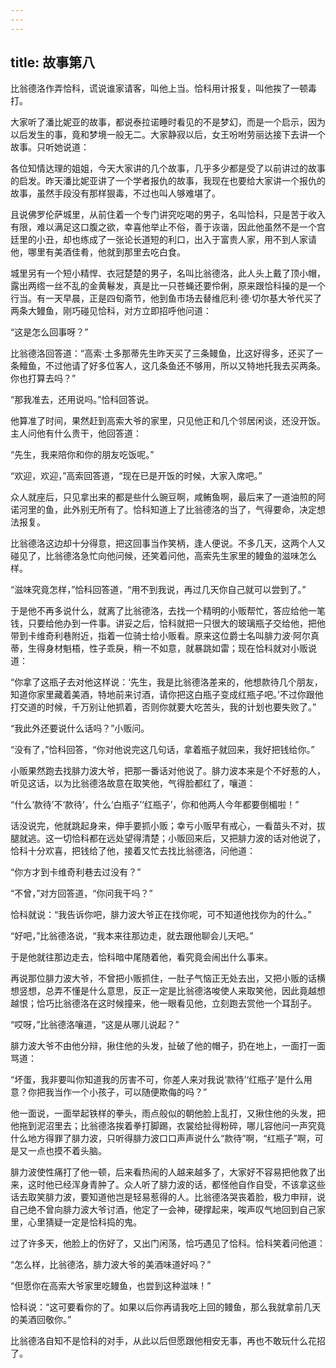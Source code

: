 ```yaml
---
---
---
```

title: 故事第八
---

比翁德洛作弄恰科，谎说谁家请客，叫他上当。恰科用计报复，叫他挨了一顿毒打。



大家听了潘比妮亚的故事，都说泰拉诺睡时看见的不是梦幻，而是一个启示，因为以后发生的事，竟和梦境一般无二。大家静寂以后，女王吩咐劳丽达接下去讲一个故事。只听她说道：

各位知情达理的姐姐，今天大家讲的几个故事，几乎多少都是受了以前讲过的故事的启发。昨天潘比妮亚讲了一个学者报仇的故事，我现在也要给大家讲一个报仇的故事，虽然手段没有那样狠毒，不过也叫人够难堪了。

且说佛罗伦萨城里，从前住着一个专门讲究吃喝的男子，名叫恰科，只是苦于收入有限，难以满足这口腹之欲，幸喜他举止不俗，善于诙谐，因此他虽然不是一个宫廷里的小丑，却也练成了一张论长道短的利口，出入于富贵人家，用不到人家请他，哪里有美酒佳肴，他就到那里去吃白食。

城里另有一个短小精悍、衣冠楚楚的男子，名叫比翁德洛，此人头上戴了顶小帽，露出两绺一丝不乱的金黄鬈发，真是比一只苍蝇还要伶俐，原来跟恰科操的是一个行当。有一天早晨，正是四旬斋节，他到鱼市场去替维厄利·德·切尔基大爷代买了两条大鳗鱼，刚巧碰见恰科，对方立即招呼他问道：

“这是怎么回事呀？”

比翁德洛回答道：“高索·土多那蒂先生昨天买了三条鳗鱼，比这好得多，还买了一条鳣鱼，不过他请了好多位客人，这几条鱼还不够用，所以又特地托我去买两条。你也打算去吗？”

“那我准去，还用说吗。”恰科回答说。

他算准了时间，果然赶到高索大爷的家里，只见他正和几个邻居闲谈，还没开饭。主人问他有什么贵干，他回答道：

“先生，我来陪你和你的朋友吃饭呢。”

“欢迎，欢迎，”高索回答道，“现在已是开饭的时候，大家入席吧。”

众人就座后，只见拿出来的都是些什么豌豆啊，咸鲔鱼啊，最后来了一道油煎的阿诺河里的鱼，此外别无所有了。恰科知道上了比翁德洛的当了，气得要命，决定想法报复。

比翁德洛这边却十分得意，把这回事当作笑柄，逢人便说。不多几天，这两个人又碰见了，比翁德洛急忙向他问候，还笑着问他，高索先生家里的鳗鱼的滋味怎么样。

“滋味究竟怎样，”恰科回答道，“用不到我说，再过几天你自己就可以尝到了。”

于是他不再多说什么，就离了比翁德洛，去找一个精明的小贩帮忙，答应给他一笔钱，只要给他办到一件事。讲妥之后，恰科就把一只很大的玻璃瓶子交给他，把他带到卡维奇利巷附近，指着一位骑士给小贩看。原来这位爵士名叫腓力波·阿尔真蒂，生得身材魁梧，性子乖戾，稍一不如意，就暴跳如雷；现在恰科就对小贩说道：

“你拿了这瓶子去对他这样说：‘先生，我是比翁德洛差来的，他想款待几个朋友，知道你家里藏着美酒，特地前来讨酒，请你把这白瓶子变成红瓶子吧。’不过你跟他打交道的时候，千万别让他抓着，否则你就要大吃苦头，我的计划也要失败了。”

“我此外还要说什么话吗？”小贩问。

“没有了，”恰科回答，“你对他说完这几句话，拿着瓶子就回来，我好把钱给你。”

小贩果然跑去找腓力波大爷，把那一番话对他说了。腓力波本来是个不好惹的人，听见这话，以为比翁德洛故意在取笑他，气得脸都红了，嚷道：

“什么‘款待’不‘款待’，什么‘白瓶子’‘红瓶子’，你和他两人今年都要倒楣啦！”

话没说完，他就跳起身来，伸手要抓小贩；幸亏小贩早有戒心，一看苗头不对，拔腿就逃。这一切恰科都在远处望得清楚；小贩回来后，又把腓力波的话对他说了，恰科十分欢喜，把钱给了他，接着又忙去找比翁德洛，问他道：

“你方才到卡维奇利巷去过没有？”

“不曾，”对方回答道，“你问我干吗？”

恰科就说：“我告诉你吧，腓力波大爷正在找你呢，可不知道他找你为的什么。”

“好吧，”比翁德洛说，“我本来往那边走，就去跟他聊会儿天吧。”

于是他就往那边走去，恰科暗中尾随着他，看究竟会闹出什么事来。

再说那位腓力波大爷，不曾把小贩抓住，一肚子气恼正无处去出，又把小贩的话横想竖想，总弄不懂是什么意思，反正一定是比翁德洛唆使人来取笑他，因此竟越想越恨；恰巧比翁德洛在这时候撞来，他一眼看见他，立刻跑去赏他一个耳刮子。

“哎呀，”比翁德洛嚷道，“这是从哪儿说起？”

腓力波大爷不由他分辩，揪住他的头发，扯破了他的帽子，扔在地上，一面打一面骂道：

“坏蛋，我非要叫你知道我的厉害不可，你差人来对我说‘款待’‘红瓶子’是什么用意？你把我当作一个小孩子，可以随便欺侮的吗？”

他一面说，一面举起铁样的拳头，雨点般似的朝他脸上乱打，又揪住他的头发，把他拖到泥沼里去；比翁德洛挨着拳打脚踢，衣裳给扯得粉碎，哪儿容他问一声究竟什么地方得罪了腓力波，只听得腓力波口口声声说什么“款待”啊，“红瓶子”啊，可是又一点也摸不着头脑。

腓力波使性痛打了他一顿，后来看热闹的人越来越多了，大家好不容易把他救了出来，这时他已经浑身青肿了。众人听了腓力波的话，都怪他自作自受，不该拿这些话去取笑腓力波，要知道他岂是轻易惹得的人。比翁德洛哭丧着脸，极力申辩，说自己绝不曾向腓力波大爷讨酒，他定了一会神，硬撑起来，唉声叹气地回到自己家里，心里猜疑一定是恰科捣的鬼。

过了许多天，他脸上的伤好了，又出门闲荡，恰巧遇见了恰科。恰科笑着问他道：

“怎么样，比翁德洛，腓力波大爷的美酒味道好吗？”

“但愿你在高索大爷家里吃鳗鱼，也尝到这种滋味！”

恰科说：“这可要看你的了。如果以后你再请我吃上回的鳗鱼，那么我就拿前几天的美酒回敬你。”

比翁德洛自知不是恰科的对手，从此以后但愿跟他相安无事，再也不敢玩什么花招了。